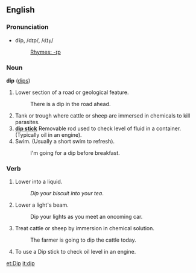 ==English==
===Pronunciation===
*dĭp, /dɪp/, /<tt>dIp</tt>/
*:[[Rhymes:English:-ɪp|Rhymes: -ɪp]]

===Noun===
'''dip''' ([[dips]])

#Lower section of a road or geological feature.
#:There is a dip in the road ahead.
#Tank or trough where cattle or sheep are immersed in chemicals to kill parasites.
#'''[[dip stick]]''' Removable rod used to check level of fluid in a container. (Typically oil in an engine).
#Swim. (Usually a short swim to refresh).
#:I'm going for a dip before breakfast.

===Verb===
#Lower into a liquid.
#:''Dip your biscuit into your tea''.
#Lower a light's beam.
#:Dip your lights as you meet an oncoming car.
#Treat cattle or sheep by immersion in chemical solution.
#:The farmer is going to dip the cattle today.
#To use a Dip stick to check oil level in an engine.

[[et:Dip]]
[[it:dip]]